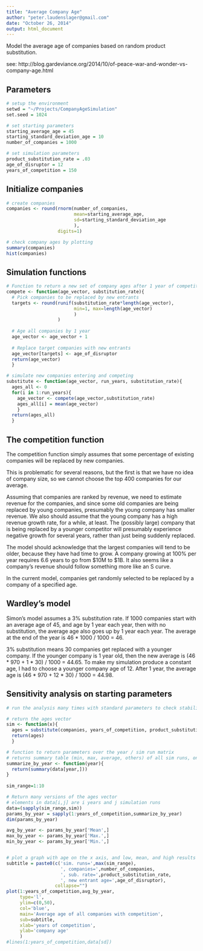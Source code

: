```yaml
---
title: "Average Company Age"
author: "peter.laudenslager@gmail.com"
date: "October 26, 2014"
output: html_document
---
```


Model the average age of companies based on random product substitution.

see: http://blog.gardeviance.org/2014/10/of-peace-war-and-wonder-vs-company-age.html

## Parameters
```r
# setup the environment
setwd = "~/Projects/CompanyAgeSimulation"
set.seed = 1024

# set starting parameters
starting_average_age = 45
starting_standard_deviation_age = 10
number_of_companies = 1000

# set simulation parameters
product_substitution_rate = .03
age_of_disruptor = 12
years_of_competition = 150
```

## Initialize companies
```r
# create companies
companies <- round(rnorm(number_of_companies,
                         mean=starting_average_age,
                         sd=starting_standard_deviation_age
                         ),
                   digits=1)

# check company ages by plotting
summary(companies)
hist(companies)
```

## Simulation functions
```r
# Function to return a new set of company ages after 1 year of competition
compete <- function(age_vector, substitution_rate){
  # Pick companies to be replaced by new entrants
  targets <- round(runif(substitution_rate*length(age_vector),
                         min=1, max=length(age_vector)
                         )
                   )
  
  # Age all companies by 1 year
  age_vector <- age_vector + 1
  
  # Replace target companies with new entrants
  age_vector[targets] <- age_of_disruptor
  return(age_vector)
  }

# simulate new companies entering and competing
substitute <- function(age_vector, run_years, substitution_rate){
  ages_all <- 0
  for(i in 1:run_years){
    age_vector <- compete(age_vector,substitution_rate)
    ages_all[i] = mean(age_vector)
    }
  return(ages_all)
  }

```

## The competition function

The competition function simply assumes that some percentage of existing companies will be replaced by new companies.

This is problematic for several reasons, but the first is that we have no idea of company size, so we cannot choose the top 400 companies for our average.

Assuming that companies are ranked by revenue, we need to estimate revenue for the companies, and since some old companies are being replaced by young companies, presumably the young company has smaller revenue.  We also should assume that the young company has a high revenue growth rate, for a while, at least.  The (possibly large) company that is being replaced by a younger competitor will presumably experience negative growth for several years, rather than just being suddenly replaced.

The model should acknowledge that the largest companies will tend to be older, because they have had time to grow. A company growing at 100% per year requires 6.6 years to go from $10M to $1B.  It also seems like a company's revenue should follow something more like an S curve.

In the current model, companies get randomly selected to be replaced by a company of a specified age.

## Wardley's model

Simon's model assumes a 3% substitution rate.  If 1000 companies start with an average age of 45, and age by 1 year each year, then with no substitution, the average age also goes up by 1 year each year.  The average at the end of the year is 46 * 1000 / 1000 = 46.

3% substitution means 30 companies get replaced with a younger company.  If the younger company is 1 year old, then the new average is (46 * 970 + 1 * 30) / 1000 = 44.65.  To make my simulation produce a constant age, I had to choose a younger company age of 12.  After 1 year, the average age is (46 * 970 + 12 * 30) / 1000 = 44.98.

## Sensitivity analysis on starting parameters

```r
# run the analysis many times with standard parameters to check stability

# return the ages vector
sim <- function(x){
  ages = substitute(companies, years_of_competition, product_substitution_rate)
  return(ages)
  }

# function to return parameters over the year / sim run matrix
# returns summary table (min, max, average, others) of all sim runs, one summary per year
summarize_by_year <- function(year){
  return(summary(data[year,]))
}
  
sim_range=1:10

# Return many versions of the ages vector
# elements in data[i,j] are i years and j simulation runs
data=(sapply(sim_range,sim))
params_by_year = sapply(1:years_of_competition,summarize_by_year)
dim(params_by_year)

avg_by_year <- params_by_year['Mean',]
max_by_year <- params_by_year['Max.',]
min_by_year <- params_by_year['Min.',]


# plot a graph with age on the x axis, and low, mean, and high results
subtitle = paste0(c('sim. runs=',max(sim_range),
                    ', companies=',number_of_companies,
                    ', sub. rate=',product_substitution_rate,
                    ', new entrant age=',age_of_disruptor),
                  collapse="")
plot(1:years_of_competition,avg_by_year,
     type='l',
     ylim=c(0,50),
     col='blue',
     main='Average age of all companies with competition',
     sub=subtitle,
     xlab='years of competition',
     ylab='company age'
     )
#lines(1:years_of_competition,data[sd])


```
